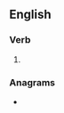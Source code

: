 ==English==

===Verb===
{{head|en|verb form}}

# {{present participle of|en|dupe|nocat=1}}

===Anagrams===
* {{anagrams|en|a=dginpu|ding up}}